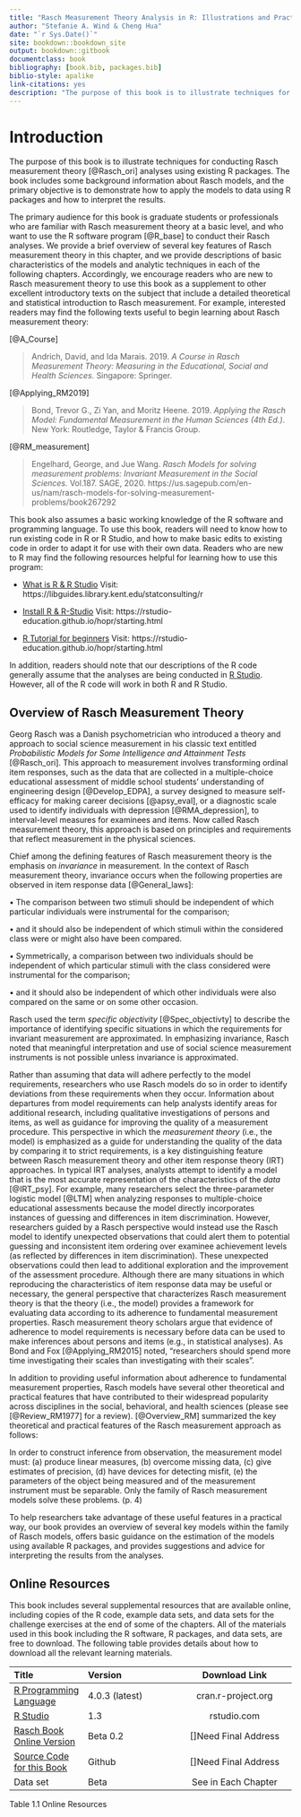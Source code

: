 ```yaml
--- 
title: "Rasch Measurement Theory Analysis in R: Illustrations and Practical Guidance for Researchers and Practitioners"
author: "Stefanie A. Wind & Cheng Hua"
date: "`r Sys.Date()`"
site: bookdown::bookdown_site
output: bookdown::gitbook
documentclass: book
bibliography: [book.bib, packages.bib]
biblio-style: apalike
link-citations: yes
description: "The purpose of this book is to illustrate techniques for conducting Rasch measurement theory analyses using existing R packages. The book includes some background information about Rasch models, and the primary objective is to demonstrate how to apply the models to data using existing R packages and how to interpret the results. The intended audience for this book is graduate students or professionals who have a basic familiarity with Rasch measurement theory and who have a basic working knowledge of the R software."
---
```


# Introduction

  The purpose of this book is to illustrate techniques for conducting Rasch measurement theory [@Rasch_ori] analyses using existing R packages. The book includes some background information about Rasch models, and the primary objective is to demonstrate how to apply the models to data using R packages and how to interpret the results.

  The primary audience for this book is graduate students or professionals who are familiar with Rasch measurement theory at a basic level, and who want to use the R software program [@R_base] to conduct their Rasch analyses. We provide a brief overview of several key features of Rasch measurement theory in this chapter, and we provide descriptions of basic characteristics of the models and analytic techniques in each of the following chapters. Accordingly, we encourage readers who are new to Rasch measurement theory to use this book as a supplement to other excellent introductory texts on the subject that include a detailed theoretical and statistical introduction to Rasch measurement. For example, interested readers may find the following texts useful to begin learning about Rasch measurement theory:

[@A_Course]

> Andrich, David, and Ida Marais. 2019. *A Course in Rasch Measurement Theory: Measuring in the Educational, Social and Health Sciences.* Singapore: Springer. 

[@Applying_RM2019]

> Bond, Trevor G., Zi Yan, and Moritz Heene. 2019. *Applying the Rasch Model: Fundamental Measurement in the Human Sciences (4th Ed.)*. New York: Routledge, Taylor & Francis Group.   

[@RM_measurement]

> Engelhard, George, and Jue Wang. *Rasch Models for solving measurement problems: Invariant Measurement in the Social Sciences.* Vol.187. SAGE, 2020.  https://us.sagepub.com/en-us/nam/rasch-models-for-solving-measurement-problems/book267292

This book also assumes a basic working knowledge of the R software and programming language. To use this book, readers will need to know how to run existing code in R or R Studio, and how to make basic edits to existing code in order to adapt it for use with their own data. Readers who are new to R may find the following resources helpful for learning how to use this program:
  
- [What is R & R Studio](https://libguides.library.kent.edu/statconsulting/r) Visit: https://libguides.library.kent.edu/statconsulting/r

- [Install R & R-Studio](https://rstudio-education.github.io/hopr/starting.html) Visit: https://rstudio-education.github.io/hopr/starting.html

- [R Tutorial for beginners](https://www.statmethods.net/r-tutorial/index.html)
Visit: https://rstudio-education.github.io/hopr/starting.html

In addition, readers should note that our descriptions of the R code generally assume that the analyses are being conducted in [R Studio](https://rstudio.com/). However, all of the R code will work in both R and R Studio.

## Overview of Rasch Measurement Theory

Georg Rasch was a Danish psychometrician who introduced a theory and approach to social science measurement in his classic text entitled *Probabilistic Models for Some Intelligence and Attainment Tests* [@Rasch_ori]. This approach to measurement involves transforming ordinal item responses, such as the data that are collected in a multiple-choice educational assessment of middle school students’ understanding of engineering design [@Develop_EDPA], a survey designed to measure self-efficacy for making career decisions [@apsy_eval], or a diagnostic scale used to identify individuals with depression [@RMA_depression], to interval-level measures for examinees and items. Now called Rasch measurement theory, this approach is based on principles and requirements that reflect measurement in the physical sciences. 

  Chief among the defining features of Rasch measurement theory is the emphasis on *invariance* in measurement. In the context of Rasch measurement theory, invariance occurs when the following properties are observed in item response data [@General_laws]: 

•	The comparison between two stimuli should be independent of which particular individuals were instrumental for the comparison; 

•	and it should also be independent of which stimuli within the considered class were or might also have been compared.

•	Symmetrically, a comparison between two individuals should be independent of which particular stimuli with the class considered were instrumental for the comparison; 

•	and it should also be independent of which other individuals were also compared on the same or on some other occasion.

  Rasch used the term *specific objectivity* [@Spec_objectivty] to describe the importance of identifying specific situations in which the requirements for invariant measurement are approximated. In emphasizing invariance, Rasch noted that meaningful interpretation and use of social science measurement instruments is not possible unless invariance is approximated.

  Rather than assuming that data will adhere perfectly to the model requirements, researchers who use Rasch models do so in order to identify deviations from these requirements when they occur. Information about departures from model requirements can help analysts identify areas for additional research, including qualitative investigations of persons and items, as well as guidance for improving the quality of a measurement procedure. This perspective in which the *measurement theory* (i.e., the model) is emphasized as a guide for understanding the quality of the data by comparing it to strict requirements, is a key distinguishing feature between Rasch measurement theory and other item response theory (IRT) approaches. In typical IRT analyses, analysts attempt to identify a model that is the most accurate representation of the characteristics of the *data* [@IRT_psy]. For example, many researchers select the three-parameter logistic model [@LTM] when analyzing responses to multiple-choice educational assessments because the model directly incorporates instances of guessing and differences in item discrimination. However, researchers guided by a Rasch perspective would instead use the Rasch model to identify unexpected observations that could alert them to potential guessing and inconsistent item ordering over examinee achievement levels (as reflected by differences in item discrimination). These unexpected observations could then lead to additional exploration and the improvement of the assessment procedure. Although there are many situations in which reproducing the characteristics of item response data may be useful or necessary, the general perspective that characterizes Rasch measurement theory is that the theory (i.e., the model) provides a framework for evaluating data according to its adherence to fundamental measurement properties. Rasch measurement theory scholars argue that evidence of adherence to model requirements is necessary before data can be used to make inferences about persons and items (e.g., in statistical analyses). As Bond and Fox [@Applying_RM2015] noted, “researchers should spend more time investigating their scales than investigating with their scales”. 

  In addition to providing useful information about adherence to fundamental measurement properties, Rasch models have several other theoretical and practical features that have contributed to their widespread popularity across disciplines in the social, behavioral, and health sciences (please see [@Review_RM1977] for a review). [@Overview_RM] summarized the key theoretical and practical features of the Rasch measurement approach as follows:

  In order to construct inference from observation, the measurement model must: (a) produce linear measures, (b) overcome missing data, (c) give estimates of precision, (d) have devices for detecting misfit, (e) the parameters of the object being measured and of the measurement instrument must be separable. Only the family of Rasch measurement models solve these problems. (p. 4)

  To help researchers take advantage of these useful features in a practical way, our book provides an overview of several key models within the family of Rasch models, offers basic guidance on the estimation of the models using available R packages, and provides suggestions and advice for interpreting the results from the analyses.
  
## Online Resources

  This book includes several supplemental resources that are available online, including copies of the R code, example data sets, and data sets for the challenge exercises at the end of some of the chapters. All of the materials used in this book including the R software, R packages, and data sets, are free to download. The following table provides details about how to download all the relevant learning materials.
  
| Title | Version | Download Link |
| :---  |  :----  | :----:  |
| [R Programming Language](https://cran.r-project.org/src/base/R-4/) | 4.0.3 (latest) | cran.r-project.org |
| [R Studio](https://rstudio.com/products/rstudio/download/) | 1.3 | rstudio.com  |
| [Rasch Book Online Version](https://bookdown.org/connect/#/apps/5286/access/1060) | Beta 0.2 | []Need Final Address |
| [Source Code for this Book](https://github.com/huacheng1985/TheRaschBook) | Github | []Need Final Address |
| Data set  | Beta | See in Each Chapter |
Table 1.1 Online Resources




    
    

